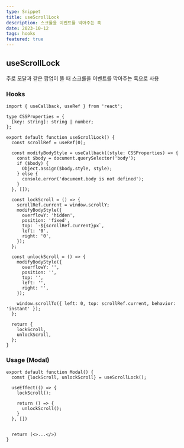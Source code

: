 ```yaml
---
type: Snippet
title: useScrollLock
description: 스크롤을 이벤트를 막아주는 훅
date: 2023-10-12
tags: hooks
featured: true
---
```


## useScrollLock

주로 모달과 같은 팝업이 뜰 때 스크롤을 이벤트를 막아주는 훅으로 사용

### Hooks

```tsx
import { useCallback, useRef } from 'react';

type CSSProperties = {
  [key: string]: string | number;
};

export default function useScrollLock() {
  const scrollRef = useRef(0);

  const modifyBodyStyle = useCallback((style: CSSProperties) => {
    const $body = document.querySelector('body');
    if ($body) {
      Object.assign($body.style, style);
    } else {
      console.error('document.body is not defined');
    }
  }, []);

  const lockScroll = () => {
    scrollRef.current = window.scrollY;
    modifyBodyStyle({
      overflowY: 'hidden',
      position: 'fixed',
      top: `-${scrollRef.current}px`,
      left: '0',
      right: '0',
    });
  };

  const unlockScroll = () => {
    modifyBodyStyle({
      overflowY: '',
      position: '',
      top: '',
      left: '',
      right: '',
    });

    window.scrollTo({ left: 0, top: scrollRef.current, behavior: 'instant' });
  };

  return {
    lockScroll,
    unlockScroll,
  };
}
```

### Usage (Modal)

```tsx
export default function Modal() {
  comst {lockScroll, unlockScroll} = useScrollLock();

  useEffect(() => {
    lockScroll();

    return () => {
      unlockScroll();
    }
  }, [])


  return (<>...</>)
}
```
